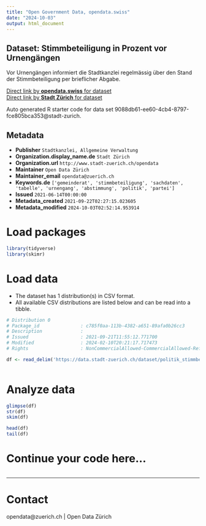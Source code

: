 ```yaml
---
title: "Open Government Data, opendata.swiss"
date: "2024-10-03"
output: html_document
---
```


## Dataset: Stimmbeteiligung in Prozent vor Urnengängen

Vor Urnengängen informiert die Stadtkanzlei regelmässig über den Stand der Stimmbeteiligung per brieflicher Abgabe.


[Direct link by **opendata.swiss** for dataset](https://opendata.swiss/de/dataset/stimmbeteiligung-in-prozent-vor-urnengangen)<br>
[Direct link by **Stadt Zürich** for dataset](https://data.stadt-zuerich.ch/dataset/politik_stimmbeteiligung-vor-urnengangen)

Auto generated R starter code for data set 9088db61-ee60-4cb4-8797-fce805bca353@stadt-zurich.

## Metadata

- **Publisher** `Stadtkanzlei, Allgemeine Verwaltung`
- **Organization.display_name.de** `Stadt Zürich`
- **Organization.url** `http://www.stadt-zuerich.ch/opendata`
- **Maintainer** `Open Data Zürich`
- **Maintainer_email** `opendata@zuerich.ch`
- **Keywords.de** `['gemeinderat', 'stimmbeteiligung', 'sachdaten', 'tabelle', 'urnengang', 'abstimmung', 'politik', 'partei']`
- **Issued** `2021-06-14T00:00:00`
- **Metadata_created** `2021-09-22T02:27:15.023605`
- **Metadata_modified** `2024-10-03T02:52:14.953914`


# Load packages

```r

library(tidyverse)
library(skimr)

```

# Load data

-   The dataset has 1 distribution(s) in CSV format.
-   All available CSV distributions are listed below and can be read into a tibble.

```r

# Distribution 0
# Package_id               : c785f0aa-113b-4382-a651-89afa0b26cc3
# Description              : 
# Issued                   : 2021-09-21T11:55:12.771700
# Modified                 : 2024-02-10T20:21:17.717473
# Rights                   : NonCommercialAllowed-CommercialAllowed-ReferenceNotRequired

df <- read_delim('https://data.stadt-zuerich.ch/dataset/politik_stimmbeteiligung-vor-urnengangen/download/stimmbeteiligung.csv')



```

# Analyze data

```r

glimpse(df)
str(df)
skim(df)

head(df)
tail(df)

```

# Continue your code here...

```r

```

------------------------------------------------------------------------

# Contact

opendata@zuerich.ch | Open Data Zürich
